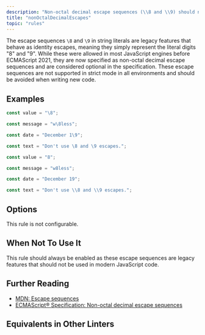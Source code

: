 ```yaml
---
description: "Non-octal decimal escape sequences (\\8 and \\9) should not be used in string literals."
title: "nonOctalDecimalEscapes"
topic: "rules"
---
```



<RuleSummary plugin="ts" rule="nonOctalDecimalEscapes" />

The escape sequences `\8` and `\9` in string literals are legacy features that behave as identity escapes, meaning they simply represent the literal digits "8" and "9".
While these were allowed in most JavaScript engines before ECMAScript 2021, they are now specified as non-octal decimal escape sequences and are considered optional in the specification.
These escape sequences are not supported in strict mode in all environments and should be avoided when writing new code.

## Examples

<Tabs>
<TabItem label="❌ Incorrect">

```ts
const value = "\8";
```

```ts
const message = "w\8less";
```

```ts
const date = "December 1\9";
```

```ts
const text = "Don't use \8 and \9 escapes.";
```

</TabItem>
<TabItem label="✅ Correct">

```ts
const value = "8";
```

```ts
const message = "w8less";
```

```ts
const date = "December 19";
```

```ts
const text = "Don't use \\8 and \\9 escapes.";
```

</TabItem>
</Tabs>

## Options

This rule is not configurable.

## When Not To Use It

This rule should always be enabled as these escape sequences are legacy features that should not be used in modern JavaScript code.

## Further Reading

- [MDN: Escape sequences](https://developer.mozilla.org/en-US/docs/Web/JavaScript/Reference/Lexical_grammar#escape_sequences)
- [ECMAScript® Specification: Non-octal decimal escape sequences](https://tc39.es/ecma262/#prod-NonOctalDecimalEscapeSequence)

## Equivalents in Other Linters

<RuleEquivalents pluginId="ts" ruleId="nonOctalDecimalEscapes" />
